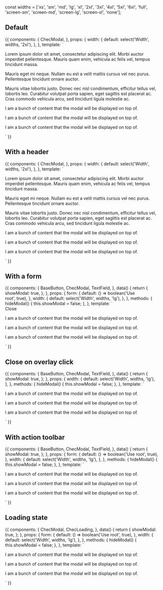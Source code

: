 const widths = ['xs', 'sm', 'md', 'lg', 'xl', '2xl', '3xl', '4xl', '5xl', '6xl', 'full', 'screen-sm', 'screen-md', 'screen-lg', 'screen-xl', 'none'];

<Meta title="Components/Modal" component={ChecModal} />

## Default

<Props of={ChecModal} />

<Preview>
  <Story name="Default">
    {{
      components: {
        ChecModal,
      },
      props: {
        width: {
          default: select('Width', widths, '2xl'),
        },
      },
      template: `
        <div>
          <ChecModal :width="width">
            <p>Lorem ipsum dolor sit amet, consectetur adipiscing elit. Morbi auctor imperdiet pellentesque. Mauris quam enim, vehicula ac felis vel, tempus tincidunt massa.</p>
            <p>Mauris eget mi neque. Nullam eu est a velit mattis cursus vel nec purus. Pellentesque tincidunt ornare auctor.</p>
            <p>Mauris vitae lobortis justo. Donec nec nisl condimentum, efficitur tellus vel, lobortis leo. Curabitur volutpat porta sapien, eget sagittis est placerat ac. Cras commodo vehicula arcu, sed tincidunt ligula molestie ac.</p>
          </ChecModal>
          <p class="text-left m-40">I am a bunch of content that the modal will be displayed on top of.</p>
          <p class="text-center m-40">I am a bunch of content that the modal will be displayed on top of.</p>
          <p class="text-right m-40">I am a bunch of content that the modal will be displayed on top of.</p>
        </div>`
    }}
  </Story>
</Preview>

## With a header

<Preview>
  <Story name="Header">
    {{
      components: {
        ChecModal,
      },
      props: {
        width: {
          default: select('Width', widths, '2xl'),
        },
      },
      template: `
        <div>
          <ChecModal :width="width" header="Modal title">
            <p>Lorem ipsum dolor sit amet, consectetur adipiscing elit. Morbi auctor imperdiet pellentesque. Mauris quam enim, vehicula ac felis vel, tempus tincidunt massa.</p>
            <p>Mauris eget mi neque. Nullam eu est a velit mattis cursus vel nec purus. Pellentesque tincidunt ornare auctor.</p>
            <p>Mauris vitae lobortis justo. Donec nec nisl condimentum, efficitur tellus vel, lobortis leo. Curabitur volutpat porta sapien, eget sagittis est placerat ac. Cras commodo vehicula arcu, sed tincidunt ligula molestie ac.</p>
          </ChecModal>
          <p class="text-left m-40">I am a bunch of content that the modal will be displayed on top of.</p>
          <p class="text-center m-40">I am a bunch of content that the modal will be displayed on top of.</p>
          <p class="text-right m-40">I am a bunch of content that the modal will be displayed on top of.</p>
        </div>`
    }}
  </Story>
</Preview>


## With a form

<Props of={ChecModal} />

<Preview>
  <Story name="With a form">
    {{
      components: {
        BaseButton,
        ChecModal,
        TextField,
      },
      data() {
        return {
          showModal: true,
        };
      },
      props: {
        form: {
          default: () => boolean('Use <form> root', true),
        },
        width: {
          default: select('Width', widths, 'lg'),
        },
      },
      methods: {
        hideModal() {
          this.showModal = false;
        },
      },
      template: `
        <div class="font-lato">
          <ChecModal :form="form" :width="width" header="Set up your account" v-if="showModal">
            <label class="block mb-4">
              <TextField label="First name" value="Leslie" class="w-full" />
            </label>
            <label class="block mb-4">
              <TextField label="Surname" value="Lawless" class="w-full" />
            </label>
            <label class="block mb-4">
              <TextField label="Email address" value="lezlie@example.com" class="w-full" />
            </label>
            <BaseButton color="red" class="mt-8" @click="hideModal">Close</BaseButton>
          </ChecModal>
          <p class="text-left m-40">I am a bunch of content that the modal will be displayed on top of.</p>
          <p class="text-center m-40">I am a bunch of content that the modal will be displayed on top of.</p>
          <p class="text-right m-40">I am a bunch of content that the modal will be displayed on top of.</p>
        </div>`
    }}
  </Story>
</Preview>

## Close on overlay click

<Props of={ChecModal} />

<Preview>
  <Story name="Close on overlay click">
    {{
      components: {
        BaseButton,
        ChecModal,
        TextField,
      },
      data() {
        return {
          showModal: true,
        };
      },
      props: {
        width: {
          default: select('Width', widths, 'lg'),
        },
      },
      methods: {
        hideModal() {
          this.showModal = false;
        },
      },
      template: `
        <div class="font-lato">
          <ChecModal :width="width" header="Set up your account" v-if="showModal" @dismiss="hideModal">
            <label class="block mb-4">
              <TextField label="First name" value="Leslie" class="w-full" />
            </label>
            <label class="block mb-4">
              <TextField label="Surname" value="Lawless" class="w-full" />
            </label>
            <label class="block mb-4">
              <TextField label="Email address" value="lezlie@example.com" class="w-full" />
            </label>
          </ChecModal>
          <p class="text-left m-40">I am a bunch of content that the modal will be displayed on top of.</p>
          <p class="text-center m-40">I am a bunch of content that the modal will be displayed on top of.</p>
          <p class="text-right m-40">I am a bunch of content that the modal will be displayed on top of.</p>
        </div>`
    }}
  </Story>
</Preview>

## With action toolbar

<Props of={ChecModal} />

<Preview>
  <Story name="With action toolbar">
    {{
      components: {
        BaseButton,
        ChecModal,
        TextField,
      },
      data() {
        return {
          showModal: true,
        };
      },
      props: {
        form: {
          default: () => boolean('Use <form> root', true),
        },
        width: {
          default: select('Width', widths, 'lg'),
        },
      },
      methods: {
        hideModal() {
          this.showModal = false;
        },
      },
      template: `
        <div class="font-lato">
          <ChecModal :form="form" :width="width" header="Set up your account" undismissible>
            <label class="block mb-4">
              <TextField label="First name" value="Leslie" class="w-full" />
            </label>
            <label class="block mb-4">
              <TextField label="Surname" value="Lawless" class="w-full" />
            </label>
            <label class="block mb-4">
              <TextField label="Email address" value="lezlie@example.com" class="w-full" />
            </label>
            <template v-slot:toolbar>
              <BaseButton color="red">
                Cancel
              </BaseButton>
              <BaseButton color="green">
                Save
              </BaseButton>
            </template>
          </ChecModal>
          <p class="text-left m-40">I am a bunch of content that the modal will be displayed on top of.</p>
          <p class="text-center m-40">I am a bunch of content that the modal will be displayed on top of.</p>
          <p class="text-right m-40">I am a bunch of content that the modal will be displayed on top of.</p>
        </div>`
    }}
  </Story>
</Preview>

## Loading state

<Preview>
  <Story name="With loading state">
    {{
      components: {
        ChecModal,
        ChecLoading,
      },
      data() {
        return {
          showModal: true,
        };
      },
      props: {
        form: {
          default: () => boolean('Use <form> root', true),
        },
        width: {
          default: select('Width', widths, 'lg'),
        },
      },
      methods: {
        hideModal() {
          this.showModal = false;
        },
      },
      template: `
        <div class="font-lato">
          <ChecModal :form="form" :width="width" header="Set up your account" undismissible>
            <ChecLoading message="Please wait..." />
          </ChecModal>
          <p class="text-left m-40">I am a bunch of content that the modal will be displayed on top of.</p>
          <p class="text-center m-40">I am a bunch of content that the modal will be displayed on top of.</p>
          <p class="text-right m-40">I am a bunch of content that the modal will be displayed on top of.</p>
        </div>`
    }}
  </Story>
</Preview>
